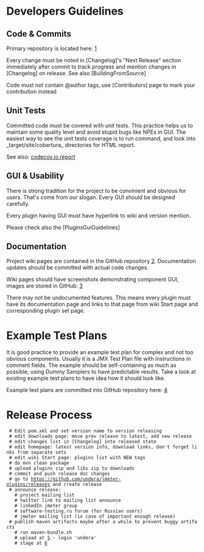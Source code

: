 = Developers Guidelines =

== Code & Commits ==
Primary repository is located here: [https://github.com/undera/jmeter-plugins]

Every change must be noted in [Changelog]'s "Next Release" section immediately after commit
to track progress and mention changes in [Changelog] on release. See also [BuildingFromSource]

Code must not contain @author tags, use [Contributors] page to mark your contribution instead

== Unit Tests ==
Committed code must be covered with unit tests. This practice helps us to maintain some quality level and avoid stupid bugs like NPEs in GUI.
The easiest way to see the unit tests coverage is to run {{{mvn cobertura:cobertura install}}} command, and look into _target/site/cobertura_ directories for HTML report.

See also: [https://codecov.io/gh/undera/jmeter-plugins codecov.io report]

== GUI & Usability ==
There is strong tradition for the project to be convinient and obvious for users. That's come from our slogan. Every GUI should be designed carefully.

Every plugin having GUI must have hyperlink to wiki and version mention.

Please check also the [PluginsGuiGuidelines]

== Documentation ==
Project wiki pages are contained in the GitHub repository [https://github.com/undera/jmeter-plugins/tree/master/site/dat/wiki]. Documentation updates should be committed with actual code changes.

Wiki pages should have screenshots demonstrating component GUI, images are stored in GitHub: [https://github.com/undera/jmeter-plugins/tree/master/site/img/wiki]

There may not be undocumented features. This means every plugin must have its documentation page and links to that page from wiki Start page and corresponding plugin set page.


= Example Test Plans =
It is good practice to provide an example test plan for complex and not too obvious components. Usually it is a JMX Test Plan file with instructions in comment fields. The example should be self-containing as much as possible, using Dummy Samplers to have predictable results. Take a look at existing example test plans to have idea how it should look like.

Example test plans are committed into GitHub repository here: [https://github.com/undera/jmeter-plugins/tree/master/examples]

= Release Process =
  # Edit pom.xml and set version name to version releasing
  # edit downloads page: move prev release to latest, add new release
  # edit changes list in [Changelog] into released state
  # edit homepage: latest version info, download links, don't forget links from separate sets
  # edit wiki Start page: plugins list with NEW tags
  # do mvn clean package
  # upload plugins zip and libs zip to downloads
  # commit and push release doc changes
  # go to https://github.com/undera/jmeter-plugins/releases and create release
  # announce release:
    # project mailing list
    # twitter link to mailing list announce
    # linkedIn jmeter group
    # software-testing.ru forum (for Russian users)
    # jmeter mailing list (in case of important enough release)
  # publish maven artifacts maybe after a while to prevent buggy artifacts
    # run maven-bundle.sh
    # upload at [https://oss.sonatype.org/index.html#staging-upload] - login 'undera'
    # stage at [https://oss.sonatype.org/index.html#stagingRepositories]
    
